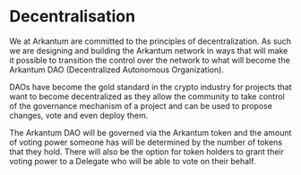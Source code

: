# Decentralisation

We at Arkantum are committed to the principles of decentralization. 
As such we are designing and building the Arkantum network in ways that will make it possible to transition the control over the network to what will become the Arkantum DAO (Decentralized Autonomous Organization).

DAOs have become the gold standard in the crypto industry for projects that want to become decentralized as they allow the community to take control of the governance mechanism of a project and can be used to propose changes, vote and even deploy them.

The Arkantum DAO will be governed via the Arkantum token and the amount of voting power someone has will be determined by the number of tokens that they hold.
There will also be the option for token holders to grant their voting power to a Delegate who will be able to vote on their behalf.
